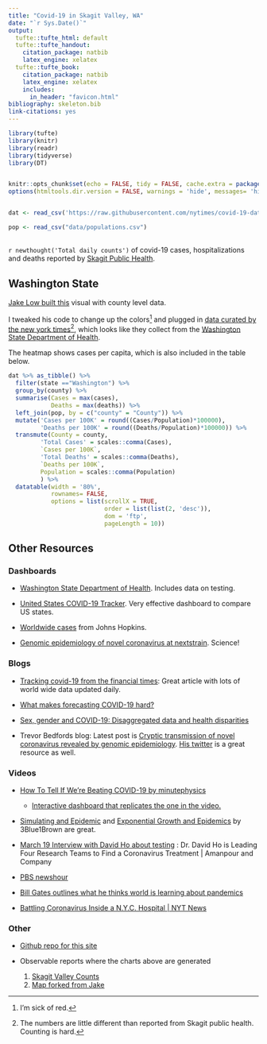 ```yaml
---
title: "Covid-19 in Skagit Valley, WA"
date: "`r Sys.Date()`"
output:
  tufte::tufte_html: default
  tufte::tufte_handout:
    citation_package: natbib
    latex_engine: xelatex
  tufte::tufte_book:
    citation_package: natbib
    latex_engine: xelatex
    includes:
      in_header: "favicon.html" 
bibliography: skeleton.bib
link-citations: yes
---
```


```r
library(tufte)
library(knitr)
library(readr) 
library(tidyverse)
library(DT)


knitr::opts_chunk$set(echo = FALSE, tidy = FALSE, cache.extra = packageVersion('tufte'))
options(htmltools.dir.version = FALSE, warnings = 'hide', messages= 'hide')


dat <- read_csv('https://raw.githubusercontent.com/nytimes/covid-19-data/master/us-counties.csv')

pop <- read_csv("data/populations.csv")

```


## 

`r newthought('Total daily counts')` of covid-19 cases, hospitalizations and deaths reported by [Skagit Public Health](https://www.skagitcounty.net/Departments/HealthDiseases/coronavirus.htm). 


<div id="skagitCaseChart" style="max-width:700px" ></div>

<div id="SkagitHospitalChart" style="max-width:700px"></div>

<div id="SkagitDeathChart" style="max-width:700px"></div>

## Washington State

[Jake Low built this](https://observablehq.com/@jake-low/covid-19-in-washington-state) visual with county level data. 

I tweaked his code to change up the colors^[I'm sick of red.] and plugged in [ data curated by the new york times](https://github.com/nytimes/covid-19-data)^[The numbers are little different than reported from Skagit public health. Counting is hard.], which looks like they collect from the [Washington State Department of Health](https://www.doh.wa.gov/emergencies/coronavirus). 


The heatmap shows cases per capita, which is also included in the table below. 



<div id="chart" style="max-width:1000px"></div>


 

```r


dat %>% as_tibble() %>% 
  filter(state =="Washington") %>% 
  group_by(county) %>% 
  summarise(Cases = max(cases), 
            Deaths = max(deaths)) %>% 
  left_join(pop, by = c("county" = "County")) %>% 
  mutate('Cases per 100K' = round((Cases/Population)*100000), 
         'Deaths per 100K' = round((Deaths/Population)*100000)) %>% 
  transmute(County = county, 
         'Total Cases' = scales::comma(Cases), 
         `Cases per 100K`, 
         'Total Deaths' = scales::comma(Deaths), 
         `Deaths per 100K`, 
         Population = scales::comma(Population)
         ) %>% 
  datatable(width = '80%', 
            rownames= FALSE, 
            options = list(scrollX = TRUE,
                           order = list(list(2, 'desc')), 
                           dom = 'ftp', 
                           pageLength = 10))

```


## Other Resources 

### Dashboards 

- [Washington State Department of Health](https://www.doh.wa.gov/emergencies/coronavirus). Includes data on testing. 

- [United States COVID-19 Tracker](https://schnerd.github.io/us-covid-dashboard/). Very effective dashboard to compare US states. 

- [Worldwide cases](https://gisanddata.maps.arcgis.com/apps/opsdashboard/index.html#/bda7594740fd40299423467b48e9ecf6) from Johns Hopkins. 

- [Genomic epidemiology of novel coronavirus at nextstrain](https://nextstrain.org/ncov). Science! 


### Blogs

 - [Tracking covid-19 from the financial times](https://www.ft.com/coronavirus-latest): Great article with lots of world wide data updated daily.  

 - [What makes forecasting COVID-19 hard?](https://robjhyndman.com/hyndsight/forecasting-covid19/)

 - [Sex, gender and COVID-19: Disaggregated data and health disparities](https://blogs.bmj.com/bmjgh/2020/03/24/sex-gender-and-covid-19-disaggregated-data-and-health-disparities/)

 - Trevor Bedfords blog: Latest post is [Cryptic transmission of novel coronavirus revealed by genomic epidemiology](https://bedford.io/blog/). [His twitter](https://twitter.com/trvrb) is a great resource as well.   
 

### Videos 
 
- [How To Tell If We're Beating COVID-19 by minutephysics](https://www.youtube.com/watch?v=54XLXg4fYsc)
   - [Interactive dashboard that replicates the one in the video.](https://observablehq.com/@yy/covid-19-confirmed-vs-new-cases) 

- [Simulating and Epidemic](https://www.youtube.com/channel/UCYO_jab_esuFRV4b17AJtAw) and [Exponential Growth and Epidemics](https://www.youtube.com/watch?v=Kas0tIxDvrg) by 3Blue1Brown are great. 
 
- [March 19 Interview with David Ho about testing](https://www.youtube.com/watch?v=2B-rYVWmqoI) : Dr. David Ho is Leading Four Research Teams to Find a Coronavirus Treatment | Amanpour and Company

- [PBS newshour](https://www.pbs.org/newshour/health/watch-live-confronting-coronavirus-a-pbs-newshour-special) 

- [Bill Gates outlines what he thinks world is learning about pandemics](https://www.youtube.com/watch?v=iNLiUN0l7ws)

- [Battling Coronavirus Inside a N.Y.C. Hospital | NYT News](https://www.youtube.com/watch?v=bE68xVXf8Kw)

### Other 

 - [Github repo for this site](https://github.com/skagitstats/covid-19) 

 - Observable reports where the charts above are generated  
    1. [Skagit Valley Counts](https://observablehq.com/@marshallbrown/covid-19-in-washington-state1)
    2. [Map forked from Jake](https://observablehq.com/@marshallbrown/covid-19-in-washington-state/2) 

<script type="module">

// Load the Observable runtime and inspector.
import {Runtime, Inspector, Library} from "https://cdn.jsdelivr.net/npm/@observablehq/runtime@4/dist/runtime.js";

const runtime = new Runtime(Object.assign(new Library, {width: 500}));
const main = runtime.module(notebook, name => {
  if (name === "skagitCaseChart") {
    return new Inspector(document.querySelector("#skagitCaseChart"));
  }
  
 if (name === "SkagitDeathChart") {
    return new Inspector(document.querySelector("#SkagitDeathChart"));
  }
  if(name === "SkagitHospitalChart"){
    return new Inspector(document.querySelector("#SkagitHospitalChart"));
  }
});

// Your notebook, compiled as an ES module.
import notebook from "https://api.observablehq.com/@marshallbrown/covid-19-in-washington-state.js?v=3";


</script>




<script type="module">

// Load the Observable runtime and inspector.
import {Runtime, Inspector, Library} from "https://cdn.jsdelivr.net/npm/@observablehq/runtime@4/dist/runtime.js";
import notebook2 from "https://api.observablehq.com/@marshallbrown/covid-19-in-washington-state/2.js?v=3";

const runtime2 = new Runtime(Object.assign(new Library, {width: 800}));
const main2 = runtime2.module(notebook2, name => {
  if (name === "chart") {
    return new Inspector(document.querySelector("#chart"));
  }
  

});

// Your notebook, compiled as an ES module.


</script>

